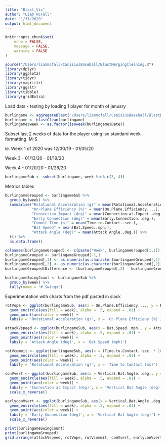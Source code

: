```yaml
---
title: "Blast_Viz"
author: "Liam McFall"
date: "1/31/2020"
output: html_document
---
```


```r
knitr::opts_chunk$set(
	echo = FALSE,
	message = FALSE,
	warning = FALSE
)
```

```r

source("/Users/liammcfall/CanisiusBaseball/BlastMergingCleaning.R")
library(dplyr)
library(ggplot2)
library(tidyr)
library(magrittr)
library(ggalt)
library(tibble)
library(gridExtra)

```
Load data
 - testing by loading 1 player for month of january
 
```r

burlingame <- aggregateBlast('/Users/liammcfall/CanisiusBaseball/BlastData/BlastPlayers/Burlingame/')
burlingame <- blastClean(burlingame)
burlingame$week <- as.factor(isoweek(burlingame$Date))

```

Subset last 2 weeks of data for the player using iso standard week formatting. M-S

ie. Week 1 of 2020 was 12/30/19 - 01/05/20

Week 3 - 01/13/20 - 01/19/20

Week 4 - 01/20/20 - 01/26/20

```r

burlingameSub <- subset(burlingame, week %in% c(3, 4))

```

Metrics tables

```r

burlingameGrouped <- burlingameSub %>%
  group_by(week) %>%
  summarise("Rotational Acceleration (g)" = mean(Rotational.Acceleration..g.), 
            "On-Plane Efficiency (%)" = mean(On.Plane.Efficiency....), 
            "Connection Impact (deg)" = mean(Connection.at.Impact..deg.), 
            "Early Connection (deg)" = mean(Early.Connection..deg.),
            "Commit Time (s)" = mean(Time.to.Contact..sec.),
            "Bat Speed" = mean(Bat.Speed..mph.),
            "Attack Angle (deg)" = mean(Attack.Angle..deg.)) %>%
  t() %>%
  as.data.frame()

colnames(burlingameGrouped) <- c(paste("Week", burlingameGrouped[1,1]), paste("Week", burlingameGrouped[1,2]))
burlingameGrouped <- burlingameGrouped[-1,]
burlingameGrouped[,1] <- as.numeric(as.character(burlingameGrouped[,1]))
burlingameGrouped[,2] <- as.numeric(as.character(burlingameGrouped[,2]))
burlingameGrouped$Difference <- (burlingameGrouped[,2] - burlingameGrouped[,1])

burlingameSwingCount <- burlingameSub %>%
  group_by(week) %>%
  tally(name = "# Swings")

```

Experimentation with charts from the pdf posted in slack

```r

rotVope <- ggplot(burlingameSub, aes(x = On.Plane.Efficiency...., y = Rotational.Acceleration..g.)) +
  geom_encircle(aes(fill = week), alpha = .5, expand = .01) +
  geom_point(aes(color = week)) +
  labs(y = 'Rotational Acceleration (g)', x = 'On Plane Efficieny (%)')


```

```r

attackVspeed <- ggplot(burlingameSub, aes(x = Bat.Speed..mph., y = Attack.Angle..deg.)) +
  geom_encircle(aes(fill = week), alpha = .5, expand = .01) +
  geom_point(aes(color = week)) +
  labs(y = 'Attack Angle (deg)', x = 'Bat Speed (mph)')

```

```r

rotVcommit <- ggplot(burlingameSub, aes(x = (Time.to.Contact..sec. * 1000), y = Rotational.Acceleration..g.)) +
  geom_encircle(aes(fill = week), alpha = .5, expand = .01) +
  geom_point(aes(color = week)) +
  labs(y = 'Rotational Acceleration (g)', x = 'Time to Contact (ms)')

```

```r

conVvert <- ggplot(burlingameSub, aes(x = Vertical.Bat.Angle..deg., y = Connection.at.Impact..deg.)) +
  geom_encircle(aes(fill = week), alpha = .5, expand = .01) +
  geom_point(aes(color = week)) +
  labs(y = 'Connection at Impact (deg)', x = 'Vertical Bat Angle (deg)') +
  scale_x_reverse()

```

```r

earlyconVvert <- ggplot(burlingameSub, aes(x = Vertical.Bat.Angle..deg., y = Early.Connection..deg.)) +
  geom_encircle(aes(fill = week), alpha = .5, expand = .01) +
  geom_point(aes(color = week)) +
  labs(y = 'Early Connection (deg)', x = 'Vertical Bat Angle (deg)') +
  scale_x_reverse()

```

```r

print(burlingameSwingCount)
print(burlingameGrouped)
grid.arrange(attackVspeed, rotVope, rotVcommit, conVvert, earlyconVvert, nrow = 3)

```

